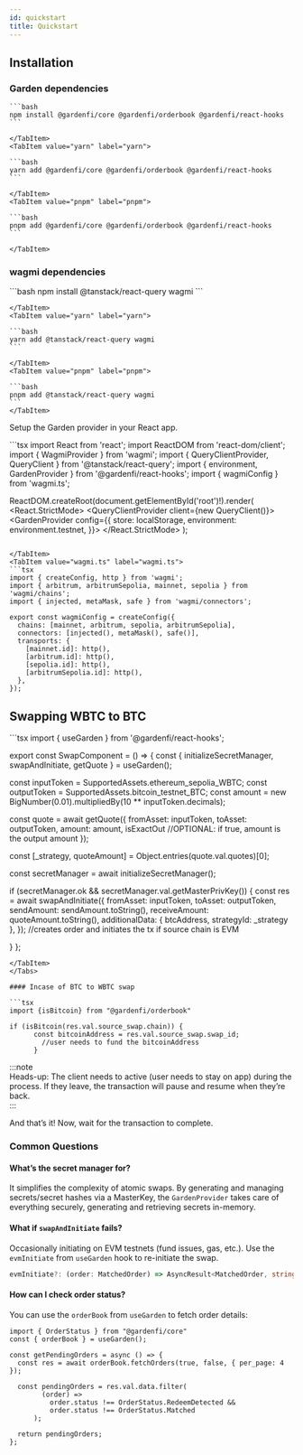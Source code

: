 ```yaml
---
id: quickstart
title: Quickstart
---
```


## Installation

<InstallAlert/>

### Garden dependencies  

<Tabs>
    <TabItem value="npm" label="npm">
    
    ```bash
    npm install @gardenfi/core @gardenfi/orderbook @gardenfi/react-hooks
    ```

    </TabItem>
    <TabItem value="yarn" label="yarn">
    
    ```bash
    yarn add @gardenfi/core @gardenfi/orderbook @gardenfi/react-hooks
    ```

    </TabItem>
    <TabItem value="pnpm" label="pnpm">
    
    ```bash
    pnpm add @gardenfi/core @gardenfi/orderbook @gardenfi/react-hooks
    ```

    </TabItem>
</Tabs>

### wagmi dependencies

<Tabs>
    <TabItem value="npm" label="npm">
    ```bash
    npm install @tanstack/react-query wagmi
    ```

    </TabItem>
    <TabItem value="yarn" label="yarn">
    
    ```bash
    yarn add @tanstack/react-query wagmi
    ```

    </TabItem>
    <TabItem value="pnpm" label="pnpm">
    
    ```bash
    pnpm add @tanstack/react-query wagmi
    ```
    </TabItem>
</Tabs>
 
Setup the Garden provider in your React app.

<Tabs>
   <TabItem value="main.tsx" label="main.tsx" default>
```tsx
import React from 'react';
import ReactDOM from 'react-dom/client';
import { WagmiProvider } from 'wagmi';
import { QueryClientProvider, QueryClient } from '@tanstack/react-query';
import { environment, GardenProvider } from '@gardenfi/react-hooks';
import { wagmiConfig } from 'wagmi.ts';

ReactDOM.createRoot(document.getElementById('root')!).render(
  <React.StrictMode>
    <WagmiProvider config={wagmiConfig}>
      <QueryClientProvider client={new QueryClient()}>
        <GardenProvider 
        config={{
                store: localStorage,
                environment: environment.testnet,
              }}>
          <App />
        </GardenProvider>
      </QueryClientProvider>
    </WagmiProvider>
  </React.StrictMode>
);
```

</TabItem> 
<TabItem value="wagmi.ts" label="wagmi.ts">
```tsx
import { createConfig, http } from 'wagmi';
import { arbitrum, arbitrumSepolia, mainnet, sepolia } from 'wagmi/chains';
import { injected, metaMask, safe } from 'wagmi/connectors';

export const wagmiConfig = createConfig({
  chains: [mainnet, arbitrum, sepolia, arbitrumSepolia],
  connectors: [injected(), metaMask(), safe()],
  transports: {
    [mainnet.id]: http(),
    [arbitrum.id]: http(),
    [sepolia.id]: http(),
    [arbitrumSepolia.id]: http(),
  },
});
```
</TabItem>
</Tabs>

## Swapping WBTC to BTC
  
<Tabs>
   <TabItem value="swap.tsx" label="swap.tsx" default>
```tsx 
import { useGarden } from '@gardenfi/react-hooks';

export const SwapComponent = () => {
  const { initializeSecretManager, swapAndInitiate, getQuote } = useGarden();

  const inputToken = SupportedAssets.ethereum_sepolia_WBTC;
  const outputToken = SupportedAssets.bitcoin_testnet_BTC;
  const amount = new BigNumber(0.01).multipliedBy(10 ** inputToken.decimals);

  const quote = await getQuote({
    fromAsset: inputToken,
    toAsset: outputToken,
    amount: amount,
    isExactOut //OPTIONAL: if true, amount is the output amount
  });

  const [_strategy, quoteAmount] = Object.entries(quote.val.quotes)[0];

  const secretManager = await initializeSecretManager();

  if (secretManager.ok && secretManager.val.getMasterPrivKey()) {
    const res = await swapAndInitiate({
      fromAsset: inputToken,
      toAsset: outputToken,
      sendAmount: sendAmount.toString(),
      receiveAmount: quoteAmount.toString(),
      additionalData: { btcAddress, strategyId: _strategy },
    }); //creates order and initiates the tx if source chain is EVM

  }
};
```
</TabItem>
</Tabs>

#### Incase of BTC to WBTC swap

```tsx
import {isBitcoin} from "@gardenfi/orderbook"

if (isBitcoin(res.val.source_swap.chain)) {
      const bitcoinAddress = res.val.source_swap.swap_id;
        //user needs to fund the bitcoinAddress
      }
```

:::note  
Heads-up: The client needs to active (user needs to stay on app) during the process. If they leave, the transaction will pause and resume when they’re back.  
:::  

And that’s it! Now, wait for the transaction to complete.  

### Common Questions

#### What’s the secret manager for?  
It simplifies the complexity of atomic swaps. By generating and managing secrets/secret hashes via a MasterKey, the `GardenProvider` takes care of everything securely, generating and retrieving secrets in-memory.  

#### What if `swapAndInitiate` fails?  
Occasionally initiating on EVM testnets (fund issues, gas, etc.). 
Use the `evmInitiate` from `useGarden` hook to re-initiate the swap. 
 
```ts
evmInitiate?: (order: MatchedOrder) => AsyncResult<MatchedOrder, string>;
```

#### How can I check order status?  
You can use the `orderBook` from `useGarden` to fetch order details:  

```tsx
import { OrderStatus } from "@gardenfi/core"
const { orderBook } = useGarden();

const getPendingOrders = async () => {
  const res = await orderBook.fetchOrders(true, false, { per_page: 4 });

  const pendingOrders = res.val.data.filter(
        (order) =>
          order.status !== OrderStatus.RedeemDetected &&
          order.status !== OrderStatus.Matched
      );

  return pendingOrders;
};
```